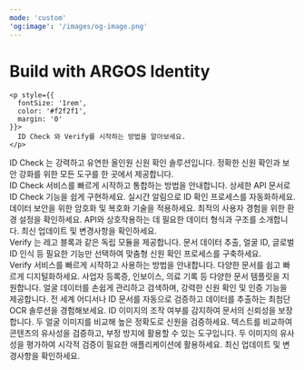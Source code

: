 ```yaml
---
mode: 'custom'
'og:image': '/images/og-image.png'
---
```



<div style={{
  textAlign: 'center',
  padding: '4rem 0',
  background: 'radial-gradient(circle, rgba(0,100,255,1) 0%, rgba(0,212,255,1) 100%)'
}}>
  <div style={{
    display: 'flex',
    flexDirection: 'column',
    alignItems: 'center',
    gap: '1rem'
  }}>
    <h1 style={{
      fontSize: '2.5rem',
      fontWeight: 'normal',
      display: 'flex',
      alignItems: 'center',
      gap: '0.5rem'
    }}>
     <span style={{color: '#f0f0f0'}}> Build with</span> <span style={{fontWeight: 'bold',color:'#f0f0f0'}}>ARGOS Identity</span>
    </h1>

    <p style={{
      fontSize: '1rem',
      color: '#f2f2f1',
      margin: '0'
    }}>
      ID Check 와 Verify를 시작하는 방법을 알아보세요.
    </p>
  
  </div>
</div>

<div style={{marginTop: '6rem', marginBottom: '8rem', maxWidth: '70rem', marginLeft: 'auto',
    marginRight: 'auto', paddingLeft: '1.25rem',
    paddingRight: '1.25rem' }}>

<div
  className="block text-black dark:text-white"
  style={{
    textAlign: 'center',
    fontSize: '24px',
    fontWeight: '600',
    marginBottom: '3rem',
    marginTop: '-1rem'
  }}
>
  <span className="block">
    <span className="text-primary">ID Check </span>는 강력하고 유연한 올인원 신원 확인 솔루션입니다. 정확한 신원 확인과 보안 강화를 위한 모든 도구를 한 곳에서 제공합니다.
  </span>
</div>


<CardGroup cols={4}>
  <Card title="시작하기" icon="book-open" href="/getting-started/ko/introduction">
     ID Check 서비스를 빠르게 시작하고 통합하는 방법을 안내합니다.
  </Card>
  <Card title="API 참조" icon="code" href="/api-reference/api-reference-guide/ko/overview">
    상세한 API 문서로 ID Check 기능을 쉽게 구현하세요.
  </Card>
  <Card title="웹훅 이벤트" icon="webhook" href="/webhooks/ko/overview">
    실시간 알림으로 ID 확인 프로세스를 자동화하세요.
  </Card>
  <Card title="보안" icon="grid-round" iconType="solid" href="/getting-started/ko/encrypt-and-decrpyt-data/overview">
    데이터 보안을 위한 암호화 및 복호화 기술을 적용하세요.
  </Card>

  <Card title="라이브폼 권장 브라우저 및 기기" icon="browser" href="/getting-started/ko/recommended-browsers-and-devices">
    최적의 사용자 경험을 위한 환경 설정을 확인하세요.
  </Card>  
  <Card title="데이터 구조 가이드" icon="database" href="/api-reference/api-reference-guide/ko/iso-alpha-3-country-codes">
    API와 상호작용하는 데 필요한 데이터 형식과 구조를 소개합니다. 
  </Card>

  <Card title="변경 로그" icon="sparkles" href="/changelog/ko/idcheck/overview">
    최신 업데이트 및 변경사항을 확인하세요.
  </Card>

</CardGroup>


<div
  className="block text-black dark:text-white"
  style={{
    textAlign: 'center',
    fontSize: '24px',
    fontWeight: '600',
    marginBottom: '3rem',
    marginTop: '4rem'
  }}
>
  <span className="block" >
    <span className="text-primary">Verify </span>는 레고 블록과 같은 독립 모듈을 제공합니다. 문서 데이터 추출, 얼굴 ID, 글로벌 ID 인식 등 필요한 기능만 선택하여 맞춤형 신원 확인 프로세스를 구축하세요. 
  </span>
</div>


<CardGroup cols={4}>
  <Card title="시작하기" icon="book-open" href="https://dev.argosidentity.com/verify/getting-started">
    Verify 서비스를 빠르게 시작하고 사용하는 방법을 안내합니다.
  </Card>
  <Card title="Textify" icon="file-contract" href="https://dev.argosidentity.com/verify/textify/introduction">
    다양한 문서를 쉽고 빠르게 디지털화하세요. 사업자 등록증, 인보이스, 의료 기록 등 다양한 문서 템플릿을 지원합니다.
  </Card>
  <Card title="Face Id" icon="face-viewfinder" href="https://dev.argosidentity.com/face-id/face-id-1/introduction-5">
    얼굴 데이터를 손쉽게 관리하고 검색하며, 강력한 신원 확인 및 인증 기능을 제공합니다.
  </Card>
  <Card title="Global ID Recognition" icon="address-card" iconType="solid" href="https://dev.argosidentity.com/verify-id/global-id-recognition-api/global-id-recognition-api-1">
     전 세계 어디서나 ID 문서를 자동으로 검증하고 데이터를 추출하는 최첨단 OCR 솔루션을 경험해보세요.
  </Card>
  <Card title="ID Liveness" icon="wave-pulse" href="https://dev.argosidentity.com/verify-id/id-liveness/id-liveness-api-1">
     ID 이미지의 조작 여부를 감지하여 문서의 신뢰성을 보장합니다.
  </Card>
   <Card title="Face Compare" icon="code-compare" href="https://dev.argosidentity.com/verify-id/face-compare/face-compare-api-1">
    두 얼굴 이미지를 비교해 높은 정확도로 신원을 검증하세요.
  </Card>
  <Card title="Text Verifier" icon="text-size" href="https://dev.argosidentity.com/verifier/text-verifier/text-verifier-api">
    텍스트를 비교하여 콘텐츠의 유사성을 검증하고, 부정 방지에 활용할 수 있는 도구입니다.
  </Card>
  <Card title="Image Verifier" icon="images" href="https://dev.argosidentity.com/verifier/image-verifier/image-verifier-api">
    두 이미지의 유사성을 평가하여 시각적 검증이 필요한 애플리케이션에 활용하세요.
  </Card>
  <Card title="변경 로그" icon="sparkles" href="/changelog/ko/verify/overview">
    최신 업데이트 및 변경사항을 확인하세요.
  </Card>
</CardGroup>
</div>
